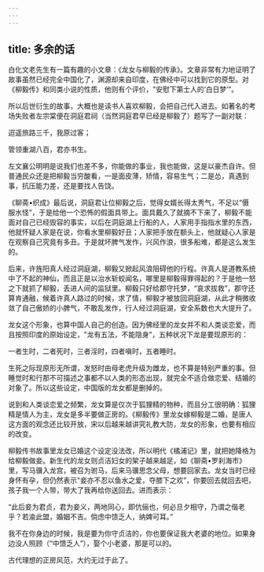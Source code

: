 ```yaml
---
---
---
```

title: 多余的话
---




白化文老先生有一篇有趣的小文章：《龙女与柳毅的传承》。文章非常有力地证明了故事虽然已经完全中国化了，渊源却来自印度，在佛经中可以找到它的原型。对《柳毅传》和同类小说的性质，他则有个评价，"安慰下第士人的‘白日梦’”。

所以后世衍生的故事，大概也是读书人喜欢柳毅，会把自己代入进去。如著名的考场失败者左宗棠便在洞庭君祠（当然洞庭君早已经是柳毅了）题写了一副对联：

迢遥旅路三千，我原过客；

管领重湖八百，君亦书生。

左文襄公明明是说我们也差不多，你能做的事业，我也能做，这是以豪杰自许。但普通民众还是把柳毅当穷酸看，一是面皮薄，矫情，容易生气；二是怂，真遇到事，抗压能力差，还是要找人告饶。

《聊斋•织成》最后说，洞庭君让位柳毅之后，觉得女婿长得太秀气，不足以“慑服水怪”，于是给他一个恐怖的假面具带上。面具戴久了就摘不下来了，柳毅不能面对自己已经毁容的事实，以后在洞庭湖上行船的人，人家用手指指水里的东西，他就怀疑人家是在说，你看水里柳毅好丑；人家把手放在额头上，他就疑心人家是在观察自己究竟有多丑。于是就坏脾气发作，兴风作浪，很多船难，都是这么发生的。

后来，许旌阳真人经过洞庭湖，柳毅又掀起风浪阻碍他的行程。许真人是道教系统中了不起的神仙，而且正是以治水斩蛟闻名，哪里是柳毅得罪得起的？于是他一怒之下就抓了柳毅，丢进人间的监狱里。柳毅只好给郡守托梦，“哀求拔救”，郡守还算肯通融，候着许真人路过的时候，求了情，柳毅才被放回洞庭湖，从此才稍微收敛了自己傲娇的小脾气，不敢乱发作，行人经过洞庭湖，安全系数也大大提升了。

龙女这个形象，也算中国人自己的创造。因为佛经里的龙女并不和人类谈恋爱，而且按照印度的原始设定，"龙有五法，不能隐身”，五种状况下龙是要现原形的：

一者生时，二者死时，三者淫时，四者嗔时，五者睡时。

生死之际现原形无所谓，发怒时由母老虎升级为雌龙，也不算是特别严重的事。但睡觉时和行那不可描述之事都不以人类的形态出现，就完全不适合做恋爱、结婚的对象了。所以这些设定，中国版的龙女都是删掉的。

说到和人类谈恋爱之频繁，龙女算是仅次于狐狸精的物种，而且分工很明确：狐狸精是情人为主，龙女是多半要做正房的。《柳毅传》里龙女嫁柳毅是二婚，是唐人这方面的观念还比较开放，宋以后越来越讲究礼教大防，龙女的形象，也要有相应的改变。

柳毅传书故事里龙女已婚这个设定没法改，所以明代《橘浦记》里，就把她降格为给柳毅做妾。新生代的龙女则贞洁妇女的架子越来越足，如《聊斋•罗刹海市》里，写马骥入龙宫，被召为驸马，后来马骥思念父母，想要回家去。龙女当时已经身怀有孕，但仍然表示"妾亦不忍以鱼水之爱，夺膝下之欢”，你要回去就回去吧，孩子我一个人带，带大了我再给你送回去。进而表示：

“此后妾为君贞，君为妾义，两地同心，即伉俪也，何必旦夕相守，乃谓之偕老乎？若渝此盟，婚姻不吉。倘虑中馈乏人，纳婢可耳。”

我不在你身边的时候，我是要为你守贞洁的，你也要保证我大老婆的地位。如果身边没人照顾（“中馈乏人”），娶个小老婆，那是可以的。

古代理想的正房风范，大约无过于此了。